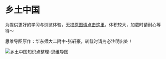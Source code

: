 
# 乡土中国

为提供更好的学习与浏览体验，[无损原图请点击这里](https://knowledge.clckblog.space/_next/static/media/fromTheSoil.e7c577f7.jpg)，体积较大，加载时请耐心等待～

<Callout type="info">
    思维导图原作：华东师大二附中-张轩豪，转载时请务必注明出处！
</Callout>

![乡土中国知识点整理-思维导图](./img/fromTheSoil.jpg)
